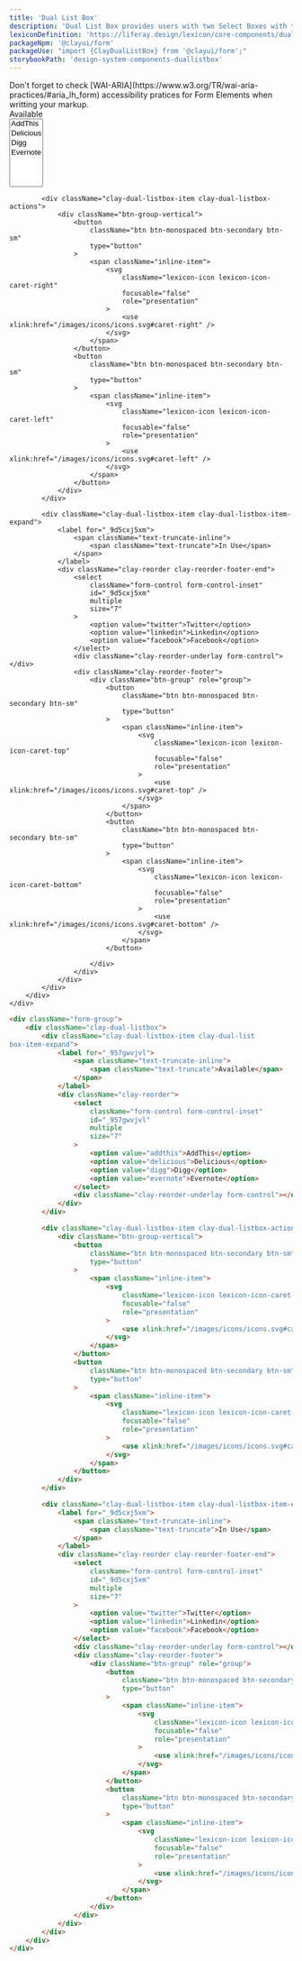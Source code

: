 ```yaml
---
title: 'Dual List Box'
description: 'Dual List Box provides users with two Select Boxes with the ability to move items between lists.'
lexiconDefinition: 'https://liferay.design/lexicon/core-components/dual-listbox/'
packageNpm: '@clayui/form'
packageUse: "import {ClayDualListBox} from '@clayui/form';"
storybookPath: 'design-system-components-duallistbox'
---
```


<div className="clay-site-alert alert alert-warning">
	Don't forget to check
	[WAI-ARIA](https://www.w3.org/TR/wai-aria-practices/#aria_lh_form)
	accessibility pratices for Form Elements when writting your markup.
</div>

<div className="sheet-example">
	<div className="form-group">
		<div className="clay-dual-listbox">
			<div className="clay-dual-listbox-item clay-dual-listbox-item-expand">
				<label for="_957gwvjvl">
					<span className="text-truncate-inline">
						<span className="text-truncate">Available</span>
					</span>
				</label>
				<div className="clay-reorder">
					<select
						className="form-control form-control-inset"
						id="_957gwvjvl"
						multiple
						size="7"
					>
						<option value="addthis">AddThis</option>
						<option value="delicious">Delicious</option>
						<option value="digg">Digg</option>
						<option value="evernote">Evernote</option>
					</select>
					<div className="clay-reorder-underlay form-control"></div>
				</div>
			</div>

			<div className="clay-dual-listbox-item clay-dual-listbox-actions">
				<div className="btn-group-vertical">
					<button
						className="btn btn-monospaced btn-secondary btn-sm"
						type="button"
					>
						<span className="inline-item">
							<svg
								className="lexicon-icon lexicon-icon-caret-right"
								focusable="false"
								role="presentation"
							>
								<use xlink:href="/images/icons/icons.svg#caret-right" />
							</svg>
						</span>
					</button>
					<button
						className="btn btn-monospaced btn-secondary btn-sm"
						type="button"
					>
						<span className="inline-item">
							<svg
								className="lexicon-icon lexicon-icon-caret-left"
								focusable="false"
								role="presentation"
							>
								<use xlink:href="/images/icons/icons.svg#caret-left" />
							</svg>
						</span>
					</button>
				</div>
			</div>

			<div className="clay-dual-listbox-item clay-dual-listbox-item-expand">
				<label for="_9d5cxj5xm">
					<span className="text-truncate-inline">
						<span className="text-truncate">In Use</span>
					</span>
				</label>
				<div className="clay-reorder clay-reorder-footer-end">
					<select
						className="form-control form-control-inset"
						id="_9d5cxj5xm"
						multiple
						size="7"
					>
						<option value="twitter">Twitter</option>
						<option value="linkedin">Linkedin</option>
						<option value="facebook">Facebook</option>
					</select>
					<div className="clay-reorder-underlay form-control"></div>
					<div className="clay-reorder-footer">
						<div className="btn-group" role="group">
							<button
								className="btn btn-monospaced btn-secondary btn-sm"
								type="button"
							>
								<span className="inline-item">
									<svg
										className="lexicon-icon lexicon-icon-caret-top"
										focusable="false"
										role="presentation"
									>
										<use xlink:href="/images/icons/icons.svg#caret-top" />
									</svg>
								</span>
							</button>
							<button
								className="btn btn-monospaced btn-secondary btn-sm"
								type="button"
							>
								<span className="inline-item">
									<svg
										className="lexicon-icon lexicon-icon-caret-bottom"
										focusable="false"
										role="presentation"
									>
										<use xlink:href="/images/icons/icons.svg#caret-bottom" />
									</svg>
								</span>
							</button>

						</div>
					</div>
				</div>
			</div>
		</div>
	</div>
</div>

```html
<div className="form-group">
	<div className="clay-dual-listbox">
		<div className="clay-dual-listbox-item clay-dual-list
box-item-expand">
			<label for="_957gwvjvl">
				<span className="text-truncate-inline">
					<span className="text-truncate">Available</span>
				</span>
			</label>
			<div className="clay-reorder">
				<select
					className="form-control form-control-inset"
					id="_957gwvjvl"
					multiple
					size="7"
				>
					<option value="addthis">AddThis</option>
					<option value="delicious">Delicious</option>
					<option value="digg">Digg</option>
					<option value="evernote">Evernote</option>
				</select>
				<div className="clay-reorder-underlay form-control"></div>
			</div>
		</div>

		<div className="clay-dual-listbox-item clay-dual-listbox-actions">
			<div className="btn-group-vertical">
				<button
					className="btn btn-monospaced btn-secondary btn-sm"
					type="button"
				>
					<span className="inline-item">
						<svg
							className="lexicon-icon lexicon-icon-caret-right"
							focusable="false"
							role="presentation"
						>
							<use xlink:href="/images/icons/icons.svg#caret-right" />
						</svg>
					</span>
				</button>
				<button
					className="btn btn-monospaced btn-secondary btn-sm"
					type="button"
				>
					<span className="inline-item">
						<svg
							className="lexicon-icon lexicon-icon-caret-left"
							focusable="false"
							role="presentation"
						>
							<use xlink:href="/images/icons/icons.svg#caret-left" />
						</svg>
					</span>
				</button>
			</div>
		</div>

		<div className="clay-dual-listbox-item clay-dual-listbox-item-expand">
			<label for="_9d5cxj5xm">
				<span className="text-truncate-inline">
					<span className="text-truncate">In Use</span>
				</span>
			</label>
			<div className="clay-reorder clay-reorder-footer-end">
				<select
					className="form-control form-control-inset"
					id="_9d5cxj5xm"
					multiple
					size="7"
				>
					<option value="twitter">Twitter</option>
					<option value="linkedin">Linkedin</option>
					<option value="facebook">Facebook</option>
				</select>
				<div className="clay-reorder-underlay form-control"></div>
				<div className="clay-reorder-footer">
					<div className="btn-group" role="group">
						<button
							className="btn btn-monospaced btn-secondary btn-sm"
							type="button"
						>
							<span className="inline-item">
								<svg
									className="lexicon-icon lexicon-icon-caret-top"
									focusable="false"
									role="presentation"
								>
									<use xlink:href="/images/icons/icons.svg#caret-top" />
								</svg>
							</span>
						</button>
						<button
							className="btn btn-monospaced btn-secondary btn-sm"
							type="button"
						>
							<span className="inline-item">
								<svg
									className="lexicon-icon lexicon-icon-caret-bottom"
									focusable="false"
									role="presentation"
								>
									<use xlink:href="/images/icons/icons.svg#caret-bottom" />
								</svg>
							</span>
						</button>
					</div>
				</div>
			</div>
		</div>
	</div>
</div>
```
